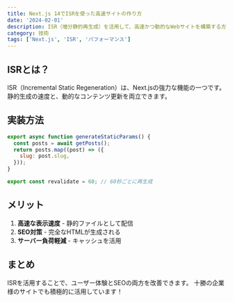 ```yaml
---
title: Next.js 14でISRを使った高速サイトの作り方
date: '2024-02-01'
description: ISR（増分静的再生成）を活用して、高速かつ動的なWebサイトを構築する方法
category: 技術
tags: ['Next.js', 'ISR', 'パフォーマンス']
---
```


## ISRとは？

ISR（Incremental Static Regeneration）は、Next.jsの強力な機能の一つです。
静的生成の速度と、動的なコンテンツ更新を両立できます。

## 実装方法

```javascript
export async function generateStaticParams() {
  const posts = await getPosts();
  return posts.map((post) => ({
    slug: post.slug,
  }));
}

export const revalidate = 60; // 60秒ごとに再生成
```

## メリット

1. **高速な表示速度** - 静的ファイルとして配信
2. **SEO対策** - 完全なHTMLが生成される
3. **サーバー負荷軽減** - キャッシュを活用

## まとめ

ISRを活用することで、ユーザー体験とSEOの両方を改善できます。
十勝の企業様のサイトでも積極的に活用しています！